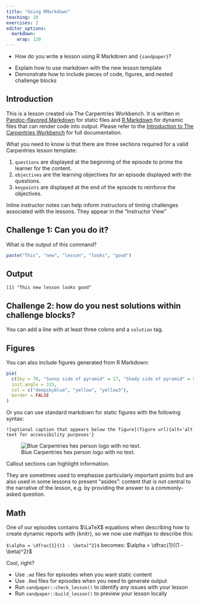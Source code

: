 ```yaml
---
title: "Using RMarkdown"
teaching: 10
exercises: 2
editor_options: 
  markdown: 
    wrap: 120
---
```


::: questions
-   How do you write a lesson using R Markdown and `{sandpaper}`?
:::

::: objectives
-   Explain how to use markdown with the new lesson template
-   Demonstrate how to include pieces of code, figures, and nested challenge blocks
:::

## Introduction

This is a lesson created via The Carpentries Workbench. It is written in [Pandoc-flavored
Markdown](https://pandoc.org/MANUAL.txt) for static files and [R Markdown](https://rmarkdown.rstudio.com/) for dynamic
files that can render code into output. Please refer to the [Introduction to The Carpentries
Workbench](https://carpentries.github.io/sandpaper-docs/) for full documentation.

What you need to know is that there are three sections required for a valid Carpentries lesson template:

1.  `questions` are displayed at the beginning of the episode to prime the learner for the content.
2.  `objectives` are the learning objectives for an episode displayed with the questions.
3.  `keypoints` are displayed at the end of the episode to reinforce the objectives.

::: instructor
Inline instructor notes can help inform instructors of timing challenges associated with the lessons. They appear in the
"Instructor View"
:::

::::: challenge
## Challenge 1: Can you do it?

What is the output of this command?

``` r
paste("This", "new", "lesson", "looks", "good")
```

::: solution
## Output

``` output
[1] "This new lesson looks good"
```
:::

## Challenge 2: how do you nest solutions within challenge blocks?

::: solution
You can add a line with at least three colons and a `solution` tag.
:::
:::::

## Figures

You can also include figures generated from R Markdown:

```r
pie(
  c(Sky = 78, "Sunny side of pyramid" = 17, "Shady side of pyramid" = 5), 
  init.angle = 315, 
  col = c("deepskyblue", "yellow", "yellow3"), 
  border = FALSE
)
```

Or you can use standard markdown for static figures with the following syntax:

`![optional caption that appears below the figure](figure url){alt='alt text for accessibility purposes'}`

![Blue Carpentries hex person logo with no
text.](https://raw.githubusercontent.com/carpentries/logo/master/Badge_Carpentries.svg)

::: callout
Callout sections can highlight information.

They are sometimes used to emphasise particularly important points but are also used in some lessons to present
"asides": content that is not central to the narrative of the lesson, e.g. by providing the answer to a commonly-asked
question.
:::

## Math

One of our episodes contains $\LaTeX$ equations when describing how to create dynamic reports with {knitr}, so we now
use mathjax to describe this:

`$\alpha = \dfrac{1}{(1 - \beta)^2}$` becomes: $\alpha = \dfrac{1}{(1 - \beta)^2}$

Cool, right?

::: keypoints
-   Use `.md` files for episodes when you want static content
-   Use `.Rmd` files for episodes when you need to generate output
-   Run `sandpaper::check_lesson()` to identify any issues with your lesson
-   Run `sandpaper::build_lesson()` to preview your lesson locally
:::
